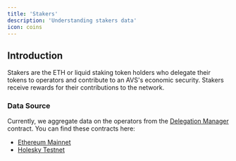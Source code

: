 ```yaml
---
title: 'Stakers'
description: 'Understanding stakers data'
icon: coins
---
```


## Introduction

Stakers are the ETH or liquid staking token holders who delegate their tokens to operators and contribute to an AVS's economic security. Stakers receive rewards for their contributions to the network.

### Data Source

Currently, we aggregate data on the operators from the [Delegation Manager](https://github.com/Layr-Labs/eigenlayer-contracts/blob/dev/src/contracts/core/DelegationManager.sol) contract. You can find these contracts here:

-   [Ethereum Mainnet](https://etherscan.io/address/0x39053D51B77DC0d36036Fc1fCc8Cb819df8Ef37A)
-   [Holesky Testnet](https://holesky.etherscan.io/address/0xA44151489861Fe9e3055d95adC98FbD462B948e7)
